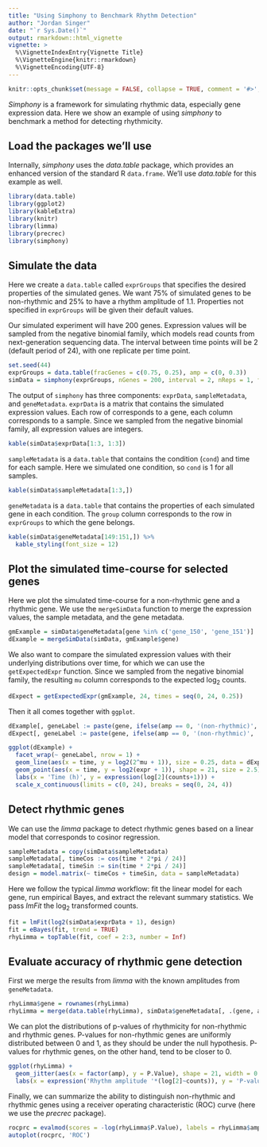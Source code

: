 ```yaml
---
title: "Using Simphony to Benchmark Rhythm Detection"
author: "Jordan Singer"
date: "`r Sys.Date()`"
output: rmarkdown::html_vignette
vignette: >
  %\VignetteIndexEntry{Vignette Title}
  %\VignetteEngine{knitr::rmarkdown}
  %\VignetteEncoding{UTF-8}
---
```


```r
knitr::opts_chunk$set(message = FALSE, collapse = TRUE, comment = '#>', fig.retina = 2)
```

*Simphony* is a framework for simulating rhythmic data, especially gene expression data. Here we show an example of using *simphony* to benchmark a method for detecting rhythmicity.

## Load the packages we'll use

Internally, *simphony* uses the *data.table* package, which provides an enhanced version of the standard R `data.frame`. We'll use *data.table* for this example as well.
```r
library(data.table)
library(ggplot2)
library(kableExtra)
library(knitr)
library(limma)
library(precrec)
library(simphony)
```

## Simulate the data

Here we create a `data.table` called `exprGroups` that specifies the desired properties of the simulated genes. We want 75% of simulated genes to be non-rhythmic and 25% to have a rhythm amplitude of 1.1. Properties not specified in `exprGroups` will be given their default values.

Our simulated experiment will have 200 genes. Expression values will be sampled from the negative binomial family, which models read counts from next-generation sequencing data. The interval between time points will be 2 (default period of 24), with one replicate per time point.
```r
set.seed(44)
exprGroups = data.table(fracGenes = c(0.75, 0.25), amp = c(0, 0.3))
simData = simphony(exprGroups, nGenes = 200, interval = 2, nReps = 1, family = 'negbinom')
```

The output of `simphony` has three components: `exprData`, `sampleMetadata`, and `geneMetadata`. `exprData` is a matrix that contains the simulated expression values. Each row of corresponds to a gene, each column corresponds to a sample. Since we sampled from the negative binomial family, all expression values are integers.
```r
kable(simData$exprData[1:3, 1:3])
```

`sampleMetadata` is a `data.table` that contains the condition (`cond`) and time for each sample. Here we simulated one condition, so `cond` is 1 for all samples.
```r
kable(simData$sampleMetadata[1:3,])
```

`geneMetadata` is a `data.table` that contains the properties of each simulated gene in each condition. The `group` column corresponds to the row in `exprGroups` to which the gene belongs.
```r
kable(simData$geneMetadata[149:151,]) %>%
  kable_styling(font_size = 12)
```

## Plot the simulated time-course for selected genes

Here we plot the simulated time-course for a non-rhythmic gene and a rhythmic gene. We use the `mergeSimData` function to merge the expression values, the sample metadata, and the gene metadata.
```r
gmExample = simData$geneMetadata[gene %in% c('gene_150', 'gene_151')]
dExample = mergeSimData(simData, gmExample$gene)
```

We also want to compare the simulated expression values with their underlying distributions over time, for which we can use the `getExpectedExpr` function. Since we sampled from the negative binomial family, the resulting `mu` column corresponds to the expected log~2~ counts.
```r
dExpect = getExpectedExpr(gmExample, 24, times = seq(0, 24, 0.25))
```

Then it all comes together with `ggplot`.
```r
dExample[, geneLabel := paste(gene, ifelse(amp == 0, '(non-rhythmic)', '(rhythmic)'))]
dExpect[, geneLabel := paste(gene, ifelse(amp == 0, '(non-rhythmic)', '(rhythmic)'))]

ggplot(dExample) +
  facet_wrap(~ geneLabel, nrow = 1) +
  geom_line(aes(x = time, y = log2(2^mu + 1)), size = 0.25, data = dExpect) +
  geom_point(aes(x = time, y = log2(expr + 1)), shape = 21, size = 2.5) +
  labs(x = 'Time (h)', y = expression(log[2](counts+1))) +
  scale_x_continuous(limits = c(0, 24), breaks = seq(0, 24, 4))
```

## Detect rhythmic genes

We can use the *limma* package to detect rhythmic genes based on a linear model that corresponds to cosinor regression. 
```r
sampleMetadata = copy(simData$sampleMetadata)
sampleMetadata[, timeCos := cos(time * 2*pi / 24)]
sampleMetadata[, timeSin := sin(time * 2*pi / 24)]
design = model.matrix(~ timeCos + timeSin, data = sampleMetadata)
```

Here we follow the typical *limma* workflow: fit the linear model for each gene, run empirical Bayes, and extract the relevant summary statistics. We pass *lmFit* the log~2~ transformed counts.
```r
fit = lmFit(log2(simData$exprData + 1), design)
fit = eBayes(fit, trend = TRUE)
rhyLimma = topTable(fit, coef = 2:3, number = Inf)
```

## Evaluate accuracy of rhythmic gene detection

First we merge the results from *limma* with the known amplitudes from `geneMetadata`.
```r
rhyLimma$gene = rownames(rhyLimma)
rhyLimma = merge(data.table(rhyLimma), simData$geneMetadata[, .(gene, amp)], by = 'gene')
```

We can plot the distributions of p-values of rhythmicity for non-rhythmic and rhythmic genes. P-values for non-rhythmic genes are uniformly distributed between 0 and 1, as they should be under the null hypothesis. P-values for rhythmic genes, on the other hand, tend to be closer to 0.
```r
ggplot(rhyLimma) +
  geom_jitter(aes(x = factor(amp), y = P.Value), shape = 21, width = 0.2) +
  labs(x = expression('Rhythm amplitude '*(log[2]~counts)), y = 'P-value of rhythmicity')
```

Finally, we can summarize the ability to distinguish non-rhythmic and rhythmic genes using a receiver operating characteristic (ROC) curve (here we use the *precrec* package).
```r
rocprc = evalmod(scores = -log(rhyLimma$P.Value), labels = rhyLimma$amp > 0)
autoplot(rocprc, 'ROC')
```
